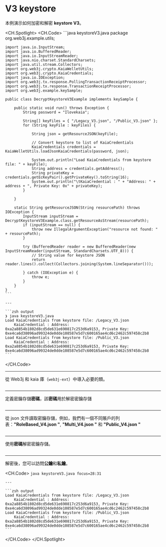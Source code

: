 # V3 keystore

本例演示如何加密和解密 **keystore V3**。

<CH.Spotlight>
  <CH.Code>
    ```java keystoreV3.java
    package org.web3j.example.utils;

    import java.io.InputStream;
    import java.io.BufferedReader;
    import java.io.InputStreamReader;
    import java.nio.charset.StandardCharsets;
    import java.util.stream.Collectors;
    import org.web3j.crypto.KaiaWelletUtils;
    import org.web3j.crypto.KaiaCredentials;
    import java.io.IOException;
    import org.web3j.tx.response.PollingTransactionReceiptProcessor;
    import org.web3j.tx.response.TransactionReceiptProcessor;
    import org.web3j.example.keySample;

    public class DecryptKeystoreV3Example implements keySample {

        public static void run() throws Exception {
            String password = "Ilovekaia";

            String[] keyFiles = { "/Legacy_V3.json", "/Public_V3.json" };
            for (String keyFile : keyFiles) {

                String json = getResourceJSON(keyFile);

                // Convert keystore to list of KaiaCredentials
                KaiaCredentials credentials = KaiaWelletUtils.loadJsonKaiaCredentials(password, json);

                System.out.println("Load KaiaCredentials from keystore file: " + keyFile);
                String address = credentials.getAddress();
                String privateKey = credentials.getEcKeyPair().getPrivateKey().toString(16);
                System.out.println("\tKaiaCredential : " + "Address: " + address + ", Private Key: 0x" + privateKey);
            }

        }

        static String getResourceJSON(String resourcePath) throws IOException {
            InputStream inputStream = DecryptKeystoreV3Example.class.getResourceAsStream(resourcePath);
            if (inputStream == null) {
                throw new IllegalArgumentException("resource not found: " + resourcePath);
            }

            try (BufferedReader reader = new BufferedReader(new InputStreamReader(inputStream, StandardCharsets.UTF_8))) {
                // String value for keystore JSON
                return reader.lines().collect(Collectors.joining(System.lineSeparator()));

            } catch (IOException e) {
                throw e;
            }
        }
    }
    ```

    ---

    ```zsh output
    ❯ java keystoreV3.java
    Load KaiaCredentials from keystore file: /Legacy_V3.json
    	KaiaCredential : Address: 0xa2a8854b1802d8cd5de631e690817c253d6a9153, Private Key: 0xe4ca6d38096ad99324de0dde108587e5d7c600165ae4cd6c2462c597458c2b8
    Load KaiaCredentials from keystore file: /Public_V3.json
    	KaiaCredential : Address: 0xa2a8854b1802d8cd5de631e690817c253d6a9153, Private Key: 0xe4ca6d38096ad99324de0dde108587e5d7c600165ae4cd6c2462c597458c2b8
    ```
  </CH.Code>

  ---

  從 Web3j 和 kaia 庫（`web3j-ext`）中導入必要的類。

  ```java keystoreV3.java focus=3:13
  ```

  ---

  定義密鑰存儲**密碼**，該**密碼**用於解密密鑰存儲

  ```java keystoreV3.java focus=18
  ```

  ---

  從 json 文件讀取密鑰存儲，例如，我們有一個不同賬戶的列表：**"RoleBased_V4.json "**, **"Multi_V4.json "** 和 **"Public_V4.json "**

  ```java keystoreV3.java focus=20:23,36:50
  ```

  ---

  使用**密碼**解密密鑰存儲。

  ```java keystoreV3.java focus=25:26
  ```

  ---

  解密後，您可以訪問**公鑰**和**私鑰**。

  <CH.Code>
    ```java keystoreV3.java focus=28:31
    ```

    ---

    ```zsh output
    Load KaiaCredentials from keystore file: /Legacy_V3.json
    	KaiaCredential : Address: 0xa2a8854b1802d8cd5de631e690817c253d6a9153, Private Key: 0xe4ca6d38096ad99324de0dde108587e5d7c600165ae4cd6c2462c597458c2b8
    Load KaiaCredentials from keystore file: /Public_V3.json
    	KaiaCredential : Address: 0xa2a8854b1802d8cd5de631e690817c253d6a9153, Private Key: 0xe4ca6d38096ad99324de0dde108587e5d7c600165ae4cd6c2462c597458c2b8
    ```
  </CH.Code>
</CH.Spotlight>
